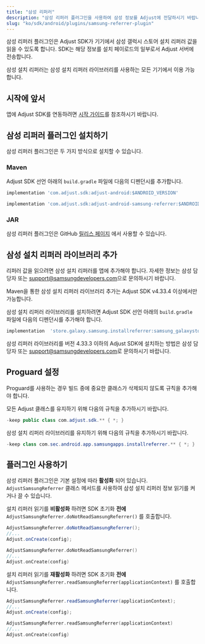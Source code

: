 ```yaml
---
title: "삼성 리퍼러"
description: "삼성 리퍼러 플러그인을 사용하여 삼성 정보를 Adjust에 전달하시기 바랍니다."
slug: "ko/sdk/android/plugins/samsung-referrer-plugin"
---
```


삼성 리퍼러 플러그인은 Adjust SDK가 기기에서 삼성 갤럭시 스토어 설치 리퍼러 값을 읽을 수 있도록 합니다. SDK는 해당 정보를 설치 페이로드의 일부로서 Adjust 서버에 전송합니다.

삼성 설치 리퍼러는 삼성 설치 리퍼러 라이브러리를 사용하는 모든 기기에서 이용 가능합니다.

## 시작에 앞서

앱에 Adjust SDK를 연동하려면 [시작 가이드](/ko/sdk/android)를 참조하시기 바랍니다.

## 삼성 리퍼러 플러그인 설치하기

삼성 리퍼러 플러그인은 두 가지 방식으로 설치할 수 있습니다.

### Maven

Adjust SDK 선언 아래의 `build.gradle` 파일에 다음의 디펜던시를 추가합니다.

```groovy
implementation 'com.adjust.sdk:adjust-android:$ANDROID_VERSION'

implementation 'com.adjust.sdk:adjust-android-samsung-referrer:$ANDROID_VERSION'
```

### JAR

삼성 리퍼러 플러그인은 GitHub [릴리스 페이지](https://github.com/adjust/android_sdk/releases/latest) 에서 사용할 수 있습니다.

## 삼성 설치 리퍼러 라이브러리 추가

리퍼러 값을 읽으려면 삼성 설치 리퍼러를 앱에 추가해야 합니다. 자세한 정보는 삼성 담당자 또는 [support@samsungdevelopers.com](mailto:support@samsungdevelopers.com)으로 문의하시기 바랍니다.

<Accordion title="Adjust SDK v4.33.4 이상">
<Callout type="important">

Maven을 통한 삼성 설치 리퍼러 라이브러리 추가는 Adjust SDK v4\.33\.4 이상에서만 가능합니다.

</Callout>

삼성 설치 리퍼러 라이브러리를 설치하려면 Adjust SDK 선언 아래의 `build.gradle` 파일에 다음의 디펜던시를 추가해야 합니다.

```groovy
implementation  'store.galaxy.samsung.installreferrer:samsung_galaxystore_install_referrer:3.0.1'
```

</Accordion>
<Accordion title="Adjust SDK v4.33.3 이하">

삼성 리퍼러 라이브러리를 버전 4\.33\.3 이하의 Adjust SDK에 설치하는 방법은 삼성 담당자 또는 [support@samsungdevelopers.com](mailto:support@samsungdevelopers.com)로 문의하시기 바랍니다.

</Accordion>

## Proguard 설정

Proguard를 사용하는 경우 빌드 중에 중요한 클래스가 삭제되지 않도록 규칙을 추가해야 합니다.

모든 Adjust 클래스를 유지하기 위해 다음의 규칙을 추가하시기 바랍니다.

```java
-keep public class com.adjust.sdk.** { *; }
```

삼성 설치 리퍼러 라이브러리를 유지하기 위해 다음의 규칙을 추가하시기 바랍니다.

```java
-keep class com.sec.android.app.samsungapps.installreferrer.** { *; }
```

## 플러그인 사용하기

삼성 리퍼러 플러그인은 기본 설정에 따라 **활성화** 되어 있습니다. `AdjustSamsungReferrer` 클래스 메서드를 사용하여 삼성 설치 리퍼러 정보 읽기를 켜거나 끌 수 있습니다.

설치 리퍼러 읽기를 **비활성화** 하려면 SDK 초기화 **전에** `AdjustSamsungReferrer.doNotReadSamsungReferrer()` 를 호출합니다.

<Tabs>
<Tab title="Java" sync="java">

```java
AdjustSamsungReferrer.doNotReadSamsungReferrer();
//...
Adjust.onCreate(config);
```

</Tab>
<Tab title="Kotlin" sync="kotlin" >

```kotlin
AdjustSamsungReferrer.doNotReadSamsungReferrer()
//...
Adjust.onCreate(config)
```

</Tab>
</Tabs>

설치 리퍼러 읽기를 **재활성화** 하려면 SDK 초기화 **전에** `AdjustSamsungReferrer.readSamsungReferrer(applicationContext)` 를 호출합니다.

<Tabs>
<Tab title="Java" sync="java">

```java
AdjustSamsungReferrer.readSamsungReferrer(applicationContext);
//...
Adjust.onCreate(config);
```

</Tab>
<Tab title="Kotlin" sync="kotlin" >

```kotlin
AdjustSamsungReferrer.readSamsungReferrer(applicationContext)
//...
Adjust.onCreate(config)
```

</Tab>
</Tabs>
